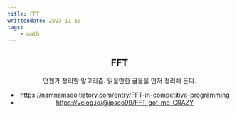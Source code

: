 ```yaml
---
title: FFT
writtendate: 2023-11-18
tags:
    - math
---
```


<Header />

## FFT

언젠가 정리할 알고리즘. 읽을만한 글들을 먼저 정리해 둔다.

- https://namnamseo.tistory.com/entry/FFT-in-competitive-programming
- https://velog.io/@jpseo99/FFT-got-me-CRAZY

<TagList />
<Comment />
